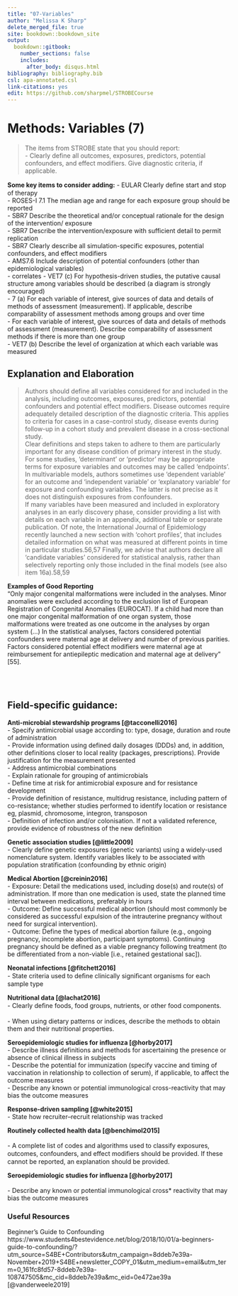 ---
title: "07-Variables"
author: "Melissa K Sharp"
delete_merged_file: true
site: bookdown::bookdown_site
output:
  bookdown::gitbook:
    number_sections: false 
    includes: 
      after_body: disqus.html
bibliography: bibliography.bib
csl: apa-annotated.csl
link-citations: yes
edit: https://github.com/sharpmel/STROBECourse
---

# Methods: Variables (7)
> The items from STROBE state that you should report:   
-	Clearly define all outcomes, exposures, predictors, potential confounders, and effect modifiers. Give diagnostic criteria, if applicable.

**Some key items to consider adding:** 
-	EULAR Clearly deﬁne start and stop of therapy    
-	ROSES-I 7.1 The median age and range for each exposure group should be reported   
-	SBR7 Describe the theoretical and/or conceptual rationale for the design of the intervention/ exposure  
-	SBR7 Describe the intervention/exposure with sufficient detail to permit replication  
-	SBR7 Clearly describe all simulation-specific exposures, potential confounders, and effect modifiers  
-	AMS7.6 Include description of potential confounders (other than epidemiological variables)  
-	correlates
-	VET7 (c) For hypothesis-driven studies, the putative causal structure among variables should be described (a diagram is strongly encouraged)  
-	7 (a) For each variable of interest, give sources of data and details of methods of assessment (measurement). If applicable, describe comparability of assessment methods among groups and over time  
-	For each variable of interest, give sources of data and details of methods of assessment (measurement). Describe comparability of assessment methods if there is more than one group  
-	VET7 (b) Describe the level of organization at which each variable was measured  
 

## Explanation and Elaboration
> Authors should define all variables considered for and included in the analysis, including outcomes, exposures,
predictors, potential confounders and potential effect modifiers. Disease outcomes require adequately detailed description of the diagnostic criteria. This applies to criteria for cases in a case-control study, disease events during follow-up in a cohort study and prevalent disease in a cross-sectional study.
</br>
Clear definitions and steps taken to adhere to them are particularly important for any disease condition of primary interest in the study. For some studies, ‘determinant’ or ‘predictor’ may be appropriate terms for exposure variables and outcomes may  be called ‘endpoints’. In multivariable models, authors sometimes use ‘dependent variable’ for an outcome and ‘independent variable’ or ‘explanatory variable’ for exposure and confounding variables. The latter is not precise as it does not distinguish exposures from confounders.
</br>
If many variables have been measured and included in exploratory analyses in an early discovery phase, consider
providing a list with details on each variable in an appendix, additional table or separate publication. Of note, the International Journal of Epidemiology recently launched a new section with ‘cohort profiles’, that includes detailed information on what was measured at different points in time in particular studies.56,57 Finally, we advise that authors declare all ‘candidate variables’ considered for statistical analysis, rather than selectively reporting only those included in the final models (see also item 16a).58,59</br>

**Examples of Good Reporting**</br>
“Only major congenital malformations were included in the analyses. Minor anomalies were excluded according to the exclusion list of European Registration of Congenital Anomalies (EUROCAT). If a child had more than one major congenital malformation of one organ system, those malformations were treated as one outcome in the analyses by organ system (…) In the statistical analyses, factors considered potential confounders were maternal age at delivery and number of previous parities. Factors considered potential effect modifiers were maternal age at reimbursement for antiepileptic medication and maternal age at delivery” [55].

</br></br>
<h2> Field-specific guidance:</h2>  
**Anti-microbial stewardship programs [@tacconelli2016]**</br>
-	Specify antimicrobial usage according to: type, dosage, duration and route of administration</br>
-	Provide information using defined daily dosages (DDDs) and, in addition, other definitions closer to local reality (packages, prescriptions). Provide justification for the measurement presented</br>
-	Address antimicrobial combinations</br>
-	Explain rationale for grouping of antimicrobials</br>
-	Define time at risk for antimicrobial exposure and for resistance development</br>
-	Provide definition of resistance, multidrug resistance, including pattern of co-resistance; whether studies performed to identify location or resistance eg, plasmid, chromosome, integron, transposon</br>
-	Definition of infection and/or colonisation. If not a validated reference, provide evidence of robustness of the new definition</br>

**Genetic association studies [@little2009]**</br>
-	Clearly define genetic exposures (genetic variants) using a widely-used nomenclature system. Identify variables likely to be associated with population stratification (confounding by ethnic origin)</br>

**Medical Abortion [@creinin2016]**</br>
-	Exposure: Detail the medications used, including dose(s) and route(s) of administration. If more than one medication is used, state the planned time interval between medications, preferably in hours</br>
-	Outcome: Define successful medical abortion (should most commonly be considered as successful expulsion of the intrauterine pregnancy without need for surgical intervention).</br>
-	Outcome: Define the types of medical abortion failure (e.g., ongoing pregnancy, incomplete abortion, participant symptoms). Continuing pregnancy should be defined as a viable pregnancy following treatment (to be differentiated from a non-viable [i.e., retained gestational sac]).</br>

**Neonatal infections [@fitchett2016]**</br>
-	State criteria used to deﬁne clinically signiﬁcant organisms for each sample type </br>

**Nutritional data [@lachat2016]**</br>
-	Clearly deﬁne foods, food groups, nutrients, or other food components.</br>  
-	When using dietary patterns or indices, describe the methods to obtain them and their nutritional properties. </br>

**Seroepidemiologic studies for influenza [@horby2017]**</br>
-	Describe illness definitions and methods for ascertaining the presence or absence of clinical illness in subjects</br>
-	Describe the potential for immunization (specify vaccine and timing of vaccination in relationship to collection of serum), if applicable, to affect the outcome measures</br>
-	Describe any known or potential immunological cross-reactivity that may bias the outcome measures </br>

**Response-driven sampling [@white2015]**</br>
-	State how recruiter–recruit relationship was tracked  </br>

**Routinely collected health data [@benchimol2015]**</br>  
-	A complete list of codes and algorithms used to classify exposures, outcomes, confounders, and effect modiﬁers should be provided. If these cannot be reported, an explanation should be provided.</br>

**Seroepidemiologic studies for influenza [@horby2017]**</br>  
-	Describe any known or potential immunological cross* reactivity that may bias the outcome measures</br>

### Useful Resources</br>
Beginner's Guide to Confounding</br>
https://www.students4bestevidence.net/blog/2018/10/01/a-beginners-guide-to-confounding/?utm_source=S4BE+Contributors&utm_campaign=8ddeb7e39a-November+2019+S4BE+newsletter_COPY_01&utm_medium=email&utm_term=0_161fc8fd57-8ddeb7e39a-108747505&mc_cid=8ddeb7e39a&mc_eid=0e472ae39a
[@vanderweele2019]